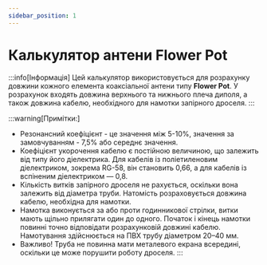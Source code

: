 ```yaml
---
sidebar_position: 1
---
```


#  Калькулятор антени Flower Pot

:::info[Інформація]
Цей калькулятор використовується для розрахунку довжини кожного елемента коаксіальної антени типу **Flower Pot**.
У розрахунок входять довжина верхнього та нижнього плеча диполя, а також довжина кабелю,
необхідного для намотки запірного дроселя.
:::

<Calculator />

:::warning[Примітки:]
- Резонансний коефіцієнт - це значення між 5-10%, значення за замовчуванням - 7,5% або середнє значення.
- Коефіцієнт укорочення кабелю є постійною величиною, що залежить від типу його діелектрика. Для кабелів із поліетиленовим діелектриком, зокрема RG-58, він становить 0,66, а для кабелів із вспіненим діелектриком — 0,8.
- Кількість витків запірного дроселя не рахується, оскільки вона залежить від діаметра труби. Натомість розраховується довжина кабелю, необхідна для намотки.
- Намотка виконується за або проти годинникової стрілки, витки мають щільно прилягати один до одного. Початок і кінець намотки повинні точно відповідати розрахунковій довжині кабелю. Намотування здійснюється на ПВХ трубу діаметром 20–40 мм.
- Важливо! Труба не повинна мати металевого екрана всередині, оскільки це може порушити роботу дроселя.
:::
